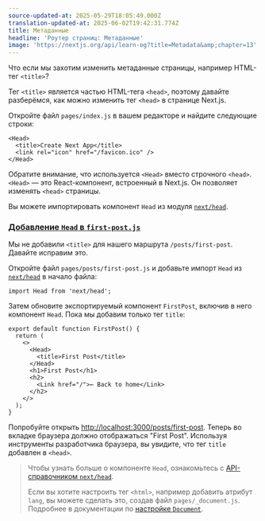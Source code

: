 ```yaml
---
source-updated-at: 2025-05-29T18:05:49.000Z
translation-updated-at: 2025-06-02T19:42:31.774Z
title: Метаданные
headline: 'Роутер страниц: Метаданные'
image: 'https://nextjs.org/api/learn-og?title=Metadata&amp;chapter=13'
---
```


Что если мы захотим изменить метаданные страницы, например HTML-тег `<title>`?

Тег `<title>` является частью HTML-тега `<head>`, поэтому давайте разберёмся, как можно изменить тег `<head>` в странице Next.js.

Откройте файл `pages/index.js` в вашем редакторе и найдите следующие строки:

```
<Head>
  <title>Create Next App</title>
  <link rel="icon" href="/favicon.ico" />
</Head>
```

Обратите внимание, что используется `<Head>` вместо строчного `<head>`. `<Head>` — это React-компонент, встроенный в Next.js. Он позволяет изменять `<head>` страницы.

Вы можете импортировать компонент `Head` из модуля [`next/head`](/docs/api-reference/next/head).

### [Добавление `Head` в `first-post.js`](#adding-head-to-first-postjs)

Мы не добавили `<title>` для нашего маршрута `/posts/first-post`. Давайте исправим это.

Откройте файл `pages/posts/first-post.js` и добавьте импорт `Head` из [`next/head`](/docs/api-reference/next/head) в начало файла:

```
import Head from 'next/head';
```

Затем обновите экспортируемый компонент `FirstPost`, включив в него компонент `Head`. Пока мы добавим только тег `title`:

```
export default function FirstPost() {
  return (
    <>
      <Head>
        <title>First Post</title>
      </Head>
      <h1>First Post</h1>
      <h2>
        <Link href="/">← Back to home</Link>
      </h2>
    </>
  );
}
```

Попробуйте открыть [http://localhost:3000/posts/first-post](http://localhost:3000/posts/first-post). Теперь во вкладке браузера должно отображаться "First Post". Используя инструменты разработчика браузера, вы увидите, что тег `title` добавлен в `<head>`.

> Чтобы узнать больше о компоненте `Head`, ознакомьтесь с [API-справочником `next/head`](/docs/api-reference/next/head).
> 
> Если вы хотите настроить тег `<html>`, например добавить атрибут `lang`, вы можете сделать это, создав файл `pages/_document.js`. Подробнее в документации по [настройке `Document`](/docs/advanced-features/custom-document).